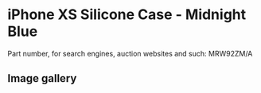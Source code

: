 
# iPhone XS Silicone Case - Midnight Blue

Part number, for search engines, auction websites and such: MRW92ZM/A

## Image gallery

<div style={{ width: "768px" }}>
  <GalleryComponent
    images={[
      {
        original: "/everysource/MRW92.png",
        thumbnail: "/everypreview/MRW92.png",
      },
      {
        original: "/everysource/MRW92_AV1_GOLD.png",
        thumbnail: "/everypreview/MRW92_AV1_GOLD.png",
      },
      {
        original: "/everysource/MRW92_AV1_SILVER.png",
        thumbnail: "/everypreview/MRW92_AV1_SILVER.png",
      },
      {
        original: "/everysource/MRW92_AV1_SPACE_GRAY.png",
        thumbnail: "/everypreview/MRW92_AV1_SPACE_GRAY.png",
      },
      {
        original: "/everysource/MRW92_AV2.png",
        thumbnail: "/everypreview/MRW92_AV2.png",
      }
    ]}
  />
</div>